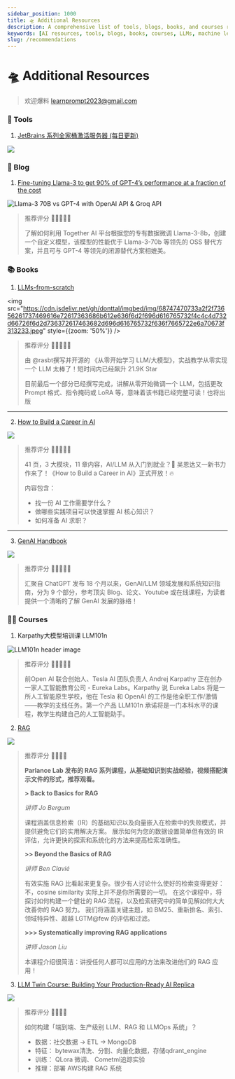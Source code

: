 ```yaml
---
sidebar_position: 1000
title: 🛸 Additional Resources
description: A comprehensive list of tools, blogs, books, and courses related to AI and LLMs, with recommendations and reviews.
keywords: [AI resources, tools, blogs, books, courses, LLMs, machine learning]
slug: /recommendations
---
```


# 🛸 Additional Resources

> 欢迎爆料 learnprompt2023@gmail.com

###  🧰 Tools

1. [JetBrains 系列全家桶激活服务器 (每日更新)](https://jetbrains.asiones.com/?utm_source=Newsletter&utm_medium=social&utm_campaign=ai-resource-recommendation)

![](https://cdn.jsdelivr.net/gh/donttal/imgbed/img/GS-Nr25bIAQsJcX.jpeg)

### 📙 Blog

1. [Fine-tuning Llama-3 to get 90% of GPT-4’s performance at a fraction of the cost](https://www.together.ai/blog/finetuning/?utm_source=Newsletter&utm_medium=social&utm_campaign=ai-resource-recommendation)

![Llama-3 70B vs GPT-4 with OpenAI API & Groq API](https://cdn.jsdelivr.net/gh/donttal/imgbed/img/maxresdefault-20240721144607191.jpg)

>推荐评分 🌟🌟🌟🌟🌟
>
>了解如何利用 Together AI 平台根据您的专有数据微调 Llama-3-8b，创建一个自定义模型，该模型的性能优于 Llama-3-70b 等领先的 OSS 替代方案，并且可与 GPT-4 等领先的闭源替代方案相媲美。

### 📚 Books

1. [LLMs-from-scratch](https://github.com/rasbt/LLMs-from-scratch/?utm_source=Newsletter&utm_medium=social&utm_campaign=ai-resource-recommendation)

<img src="https://cdn.jsdelivr.net/gh/donttal/imgbed/img/68747470733a2f2f73656261737469616e72617363686b612e636f6d2f696d616765732f4c4c4d732d66726f6d2d736372617463682d696d616765732f636f7665722e6a70673f313233.jpeg" style={{zoom: '50%'}} />

> 推荐评分 🌟🌟🌟🌟🌟
>
> 由 @rasbt撰写并开源的 《从零开始学习 LLM/大模型》，实战教学从零实现一个 LLM 太棒了！短时间内已经飙升 21.9K Star
>
> 目前最后一个部分已经撰写完成，讲解从零开始微调一个 LLM，包括更改 Prompt 格式、指令掩码或 LoRA 等，意味着该书籍已经完整可读！也将出版

----

2. [How to Build a Career in AI](https://wordpress.deeplearning.ai/wp-content/uploads/2022/10/eBook-How-to-Build-a-Career-in-AI.pdf/)

![](https://cdn.jsdelivr.net/gh/donttal/imgbed/img/GSIyuuqbgAEF2A_.jpeg)

> 推荐评分 🌟🌟🌟🌟🌟
>
> 41 页，3 大模块，11 章内容，AI/LLM 从入门到就业？🥳 吴恩达又一新书力作来了！《How to Build a Career in AI》正式开放！🔥
>
> 内容包含：
> - 找一份 AI 工作需要学什么？
> - 做哪些实践项目可以快速掌握 AI 核心知识？
> - 如何准备 AI 求职？

------

3. [GenAI Handbook](https://genai-handbook.github.io/?utm_source=Newsletter&utm_medium=social&utm_campaign=ai-resource-recommendation)

![](https://cdn.jsdelivr.net/gh/donttal/imgbed/img/GQWzz3qaEAEPkyR.jpeg)

> 推荐评分  🌟🌟🌟🌟🌟
>
>  汇聚自 ChatGPT 发布 18 个月以来，GenAI/LLM 领域发展和系统知识指南，分为 9 个部分，参考顶尖 Blog、论文、Youtube 或在线课程，为读者提供一个清晰的了解 GenAI 发展的脉络！

### 🧑‍🏫 Courses

1. Karpathy大模型培训课 LLM101n

![LLM101n header image](https://cdn.jsdelivr.net/gh/donttal/imgbed/img/llm101n.jpg)

> 推荐评分  🌟🌟🌟🌟🌟
>
> 前Open AI 联合创始人、Tesla AI 团队负责人 Andrej Karpathy 正在创办一家人工智能教育公司 - Eureka Labs。Karpathy 说 Eureka Labs 将是一所人工智能原生学校，他在 Tesla 和 OpenAI 的工作是他全职工作/激情——教学的支线任务。第一个产品 LLM101n 承诺将是一门本科水平的课程，教学生构建自己的人工智能助手。

2. [RAG](https://parlance-labs.com/education/rag/?utm_source=Newsletter&utm_medium=social&utm_campaign=ai-resource-recommendation)

![](https://cdn.jsdelivr.net/gh/donttal/imgbed/img/GSPs_50agAE9xBR.jpeg)

> 推荐评分  🌟🌟🌟🌟
>
> **Parlance Lab 发布的 RAG 系列课程，从基础知识到实战经验，视频搭配演示文件的形式，推荐观看。** 
>
> **> Back to Basics for RAG** 
>
> *讲师 Jo Bergum* 
>
> 课程涵盖信息检索（IR）的基础知识以及向量嵌入在检索中的失败模式，并提供避免它们的实用解决方案。 展示如何为您的数据设置简单但有效的 IR 评估，允许更快的探索和系统化的方法来提高检索准确性。 
>
> **>> Beyond the Basics of RAG** 
>
> *讲师 Ben Clavié* 
>
> 有效实施 RAG 比看起来更复杂。很少有人讨论什么使好的检索变得更好：不，cosine similarity 实际上并不是你所需要的一切。 在这个课程中，将探讨如何构建一个健壮的 RAG 流程，以及检索研究中的简单见解如何大大改善你的 RAG 努力。 我们将涵盖关键主题，如 BM25、重新排名、索引、领域特异性、超越 LGTM@few 的评估和过滤。
>
> **>>> Systematically improving RAG applications** 
>
> *讲师 Jason Liu* 
>
> 本课程介绍很简洁：讲授任何人都可以应用的方法来改进他们的 RAG 应用！

3. [LLM Twin Course: Building Your Production-Ready AI Replica](https://github.com/decodingml/llm-twin-course?tab=readme-ov-file/?utm_source=Newsletter&utm_medium=social&utm_campaign=ai-resource-recommendation)

![](https://cdn.jsdelivr.net/gh/donttal/imgbed/img/GS2l4FZbgAABSxo.jpeg)

> 推荐评分  🌟🌟🌟🌟
>
> 如何构建「端到端、生产级别 LLM、RAG 和 LLMOps 系统」？
>
> - 数据：社交数据 -> ETL -> MongoDB
> - 特征： bytewax清洗、分割、向量化数据，存储qdrant_engine
> - 训练： QLora 微调、 Cometml追踪实验 
> - 推理：部署 AWS构建 RAG 系统

<ConfettiTrigger />